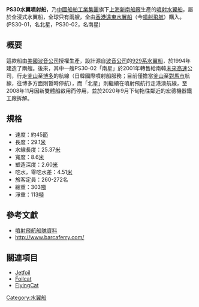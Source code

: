 '''PS30水翼噴射船'''，乃[[中國船舶工業集團|中國船舶工業集團]]旗下[[上海新南船廠|上海新南船廠]]生產的[[水翼船|噴射水翼船]]，屬於全浸式水翼船，全球只有兩艘，全由[[香港|香港]][[遠東水翼船|遠東水翼船]]（今[[噴射飛航|噴射飛航]]）購入。(PS30-01，名北星，PS30-02，名南星)

== 概要 ==
這款船由[[美國|美國]][[波音公司|波音公司]]授權生產，設計源自[[波音公司|波音公司]]的[[929系水翼船|929系水翼船]]，於1994年建造了兩艘。後來，其中一艘PS30-02「南星」於2001年轉售給南韓[[未來高速|未來高速]]公司，行走[[釜山|釜山]]至[[博多|博多]]的航線（日韓國際噴射船服務；目前僅擔當[[釜山港國際客運碼頭|釜山]]至[[對馬市|對馬市]]航線，往博多方面則暫時停航），而「北星」則繼續在噴射飛航行走港澳航線，至2008年11月因新雙體船啟用而停用，並於2020年9月下旬拖往鄰近的宏德機器鐵工廠拆解。

== 規格 ==
*速度：約45[[節|節]]
*長度：29.1[[米_(單位)|米]]
*水線長度：25.37[[米_(單位)|米]]
*寬度：8.6[[米_(單位)|米]]
*塑造深度：2.60[[米_(單位)|米]]
*吃水，零吃水差：4.51[[米_(單位)|米]]
*旅客定員：260-272名
*總重：303[[噸|噸]]
*淨重：113[[噸|噸]]

== 參考文獻 ==
*[https://web.archive.org/web/20080913030221/http://www.turbojet.com.hk/chi/vessel/fact_sheet.html 噴射飛航船隊資料]
*[http://www.barcaferry.com/ http://www.barcaferry.com/]{{Wayback|url=http://www.barcaferry.com/ |date=20190614024605 }}

== 關連項目 ==
*[[Jetfoil|Jetfoil]]
*[[Foilcat|Foilcat]]
*[[FlyingCat|FlyingCat]]

[[Category:水翼船|Category:水翼船]]